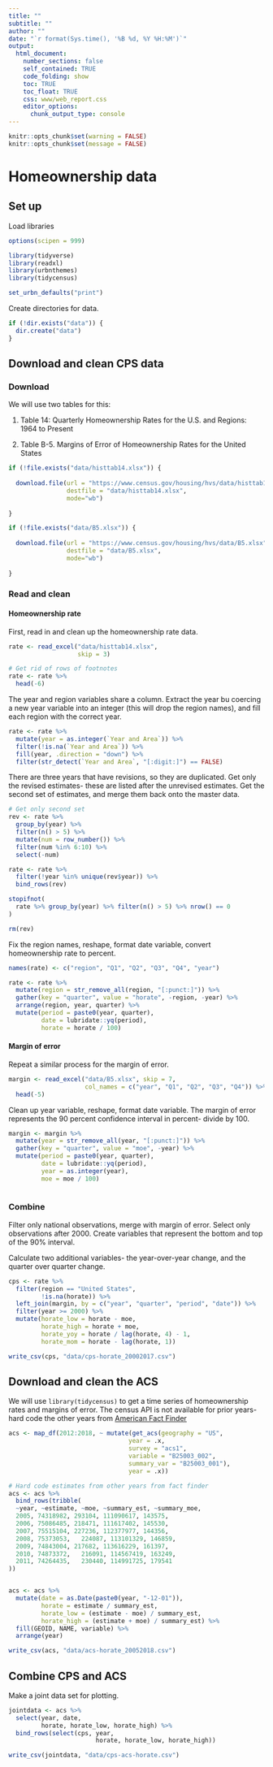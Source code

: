 ```yaml
---
title: ""
subtitle: ""
author: ""
date: "`r format(Sys.time(), '%B %d, %Y %H:%M')`"
output:
  html_document:
    number_sections: false
    self_contained: TRUE
    code_folding: show
    toc: TRUE
    toc_float: TRUE
    css: www/web_report.css
    editor_options:
      chunk_output_type: console
---
```


```r
knitr::opts_chunk$set(warning = FALSE)
knitr::opts_chunk$set(message = FALSE)
```


# Homeownership data

## Set up

Load libraries

```r
options(scipen = 999)

library(tidyverse)
library(readxl)
library(urbnthemes)
library(tidycensus)

set_urbn_defaults("print")
```

Create directories for data.
```r
if (!dir.exists("data")) {
  dir.create("data")
}

```

## Download and clean CPS data

### Download

We will use two tables for this:

1. Table 14: Quarterly Homeownership Rates for the U.S. and Regions: 1964 to Present

2. Table B-5. Margins of Error of Homeownership Rates for the United States


```r
if (!file.exists("data/histtab14.xlsx")) {
  
  download.file(url = "https://www.census.gov/housing/hvs/data/histtab14.xlsx",
                destfile = "data/histtab14.xlsx",
                mode="wb")
  
}

if (!file.exists("data/B5.xlsx")) {
  
  download.file(url = "https://www.census.gov/housing/hvs/data/B5.xlsx",
                destfile = "data/B5.xlsx",
                mode="wb")
  
}


```

### Read and clean

#### Homeownership rate

First, read in and clean up the homeownership rate data.

```r

rate <- read_excel("data/histtab14.xlsx",
                   skip = 3)

# Get rid of rows of footnotes
rate <- rate %>% 
  head(-6)

```

The year and region variables share a column. Extract the year bu coercing a new year variable into an integer (this will drop the region names), and fill each region with the correct year.

```r

rate <- rate %>% 
  mutate(year = as.integer(`Year and Area`)) %>% 
  filter(!is.na(`Year and Area`)) %>% 
  fill(year, .direction = "down") %>% 
  filter(str_detect(`Year and Area`, "[:digit:]") == FALSE) 

```

There are three years that have revisions, so they are duplicated. Get only the revised estimates- these are listed after the unrevised estimates. Get the second set of estimates, and merge them back onto the master data. 

```r

# Get only second set
rev <- rate %>% 
  group_by(year) %>% 
  filter(n() > 5) %>% 
  mutate(num = row_number()) %>% 
  filter(num %in% 6:10) %>% 
  select(-num)

rate <- rate %>% 
  filter(!year %in% unique(rev$year)) %>% 
  bind_rows(rev)

stopifnot(
  rate %>% group_by(year) %>% filter(n() > 5) %>% nrow() == 0
)

rm(rev)

```

Fix the region names, reshape, format date variable, convert homeownership rate to percent.

```r

names(rate) <- c("region", "Q1", "Q2", "Q3", "Q4", "year")

rate <- rate %>% 
  mutate(region = str_remove_all(region, "[:punct:]")) %>% 
  gather(key = "quarter", value = "horate", -region, -year) %>% 
  arrange(region, year, quarter) %>% 
  mutate(period = paste0(year, quarter),
         date = lubridate::yq(period),
         horate = horate / 100)

```

#### Margin of error

Repeat a similar process for the margin of error.

```r

margin <- read_excel("data/B5.xlsx", skip = 7,
                     col_names = c("year", "Q1", "Q2", "Q3", "Q4")) %>% 
  head(-5)

```

Clean up year variable, reshape, format date variable. The margin of error represents the 90 percent confidence interval in percent- divide by 100.

```r

margin <- margin %>% 
  mutate(year = str_remove_all(year, "[:punct:]")) %>% 
  gather(key = "quarter", value = "moe", -year) %>% 
  mutate(period = paste0(year, quarter),
         date = lubridate::yq(period),
         year = as.integer(year),
         moe = moe / 100)
  

```

### Combine

Filter only national observations, merge with margin of error. Select only observations after 2000. Create variables that represent the bottom and top of the 90% interval.

Calculate two additional variables- the year-over-year change, and the quarter over quarter change.


```r

cps <- rate %>% 
  filter(region == "United States",
         !is.na(horate)) %>% 
  left_join(margin, by = c("year", "quarter", "period", "date")) %>% 
  filter(year >= 2000) %>% 
  mutate(horate_low = horate - moe,
         horate_high = horate + moe,
         horate_yoy = horate / lag(horate, 4) - 1,
         horate_mom = horate - lag(horate, 1))

write_csv(cps, "data/cps-horate_20002017.csv")

```


## Download and clean the ACS

We will use `library(tidycensus)` to get a time series of homeownership rates and margins of error. The census API is not available for prior years- hard code the other years from [American Fact Finder](https://factfinder.census.gov/faces/tableservices/jsf/pages/productview.xhtml?pid=ACS_17_1YR_B25003&prodType=table)

```r

acs <- map_df(2012:2018, ~ mutate(get_acs(geography = "US",
                                 year = .x,
                                 survey = "acs1",
                                 variable = "B25003_002",
                                 summary_var = "B25003_001"),
                                 year = .x))

# Hard code estimates from other years from fact finder
acs <- acs %>% 
  bind_rows(tribble(
  ~year, ~estimate, ~moe, ~summary_est, ~summary_moe,
  2005, 74318982, 293104, 111090617, 143575,
  2006, 75086485, 218471, 111617402, 145530,
  2007, 75515104, 227236, 112377977, 144356,
  2008, 75373053,	224087, 113101329, 146859,
  2009, 74843004, 217682, 113616229, 161397,
  2010, 74873372,	216091, 114567419, 163249,
  2011, 74264435,	230440, 114991725, 179541
))


acs <- acs %>% 
  mutate(date = as.Date(paste0(year, "-12-01")),
         horate = estimate / summary_est,
         horate_low = (estimate - moe) / summary_est,
         horate_high = (estimate + moe) / summary_est) %>% 
  fill(GEOID, NAME, variable) %>% 
  arrange(year)

write_csv(acs, "data/acs-horate_20052018.csv")
```

## Combine CPS and ACS

Make a joint data set for plotting.

```r

jointdata <- acs %>% 
  select(year, date,
         horate, horate_low, horate_high) %>% 
  bind_rows(select(cps, year,
                        horate, horate_low, horate_high))

write_csv(jointdata, "data/cps-acs-horate.csv")

```

